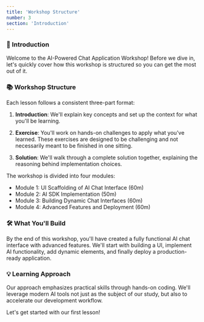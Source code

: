 ```yaml
---
title: 'Workshop Structure'
number: 3
section: 'Introduction'
---
```


### 🧠 Introduction

Welcome to the AI-Powered Chat Application Workshop! Before we dive in, let's quickly cover how this workshop is structured so you can get the most out of it.

### 📚 Workshop Structure

Each lesson follows a consistent three-part format:

1. **Introduction**: We'll explain key concepts and set up the context for what you'll be learning.

2. **Exercise**: You'll work on hands-on challenges to apply what you've learned. These exercises are designed to be challenging and not necessarily meant to be finished in one sitting.

3. **Solution**: We'll walk through a complete solution together, explaining the reasoning behind implementation choices.

The workshop is divided into four modules:

- Module 1: UI Scaffolding of AI Chat Interface (60m)
- Module 2: AI SDK Implementation (50m)
- Module 3: Building Dynamic Chat Interfaces (60m)
- Module 4: Advanced Features and Deployment (60m)

### 🛠️ What You'll Build

By the end of this workshop, you'll have created a fully functional AI chat interface with advanced features. We'll start with building a UI, implement AI functionality, add dynamic elements, and finally deploy a production-ready application.

### 💡 Learning Approach

Our approach emphasizes practical skills through hands-on coding. We'll leverage modern AI tools not just as the subject of our study, but also to accelerate our development workflow.

Let's get started with our first lesson!
